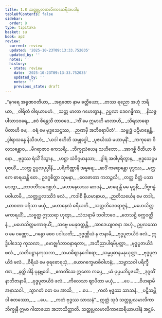 ```yaml
---
title: 1.8 သတ္တုပ္ပလမာလိကာထေရီအပဒါန
tableOfContents: false
sidebar:
  order: 8
type: tipitaka
basket: su
book: ap2
review:
  current: review
  updated: '2025-10-23T09:13:33.752035'
  updated_by: ''
  notes: ''
  history:
  - state: review
    date: '2025-10-23T09:13:33.752035'
    updated_by: ''
    notes: ''
    previous_state: draft
---
```



<ReviewStatus review={frontmatter.review} showDetails={true} />

<HypothesisAnnotation frontmatter={frontmatter} />

<DynamicBreadcrumb />

<Division number="71" book="ap2" e="ch" v="20" p="7">

<Paragraph number="87" type="verses" book="ap2">
_“နဂရေ အရုဏဝတိယာ,_  
_အရုဏော နာမ ခတ္တိယော;_  
_တဿ ရညော အဟုံ ဘရိယာ,_  
_ဝါရိတံ ဝါရယာမဟံ._  

</Paragraph>

</Division>
<Division number="72" book="ap2" e="ch" v="20" p="7">

<Paragraph number="88" type="verses" book="ap2">
_သတ္တ မာလာ ဂဟေတွာန,_  
ဥပ္ပလာ ဒေဝဂန္ဓိကာ;_  
_နိသဇ္ဇ ပါသာဒဝရေ,_  
_ဧဝံ စိန္တေသိ တာဝဒေ._  

</Paragraph>

</Division>
<Division number="73" book="ap2" e="ch" v="20" p="7">

<Paragraph number="89" type="verses" book="ap2">
_‘ကိံ မေ ဣမာဟိ မာလာဟိ,_  
_သိရသာရောပိတာဟိ မေ;_  
_ဝရံ မေ ဗုဒ္ဓသေဋ္ဌဿ,_  
_ဉာဏမှိ အဘိရောပိတံ’._  

</Paragraph>

</Division>
<Division number="74" book="ap2" e="ch" v="20" p="7">

<Paragraph number="90" type="verses" book="ap2">
_သမ္ဗုဒ္ဓံ ပဋိမာနေန္တီ,_  
_ဒွါရာသန္နေ နိသီဒဟံ;_  
_‘ယဒါ ဧဟိတိ သမ္ဗုဒ္ဓေါ,_  
_ပူဇယိဿံ မဟာမုနိံ’._  

</Paragraph>

</Division>
<Division number="75" book="ap2" e="ch" v="20" p="7">

<Paragraph number="91" type="verses" book="ap2">
_ကကုဓော ဝိလသန္တောဝ,_  
_မိဂရာဇာဝ ကေသရီ;_  
_ဘိက္ခုသံဃေန သဟိတော,_  
_အာဂစ္ဆိ ဝီထိယာ ဇိနော._  

</Paragraph>

</Division>
<Division number="76" book="ap2" e="ch" v="20" p="7">

<Paragraph number="92" type="verses" book="ap2">
_ဗုဒ္ဓဿ ရံသိံ ဒိသွာန,_  
_ဟဋ္ဌာ သံဝိဂ္ဂမာနသာ;_  
_ဒွါရံ အဝါပုရိတွာန,_  
_ဗုဒ္ဓသေဋ္ဌမပူဇယိံ._  

</Paragraph>

</Division>
<Division number="77" book="ap2" e="ch" v="20" p="7">

<Paragraph number="93" type="verses" book="ap2">
_သတ္တ ဥပ္ပလပုပ္ဖါနိ,_  
_ပရိကိဏ္ဏာနိ အမ္ဗရေ;_  
_ဆဒိံ ကရောန္တော ဗုဒ္ဓဿ,_  
_မတ္ထကေ ဓာရယန္တိ တေ._  

</Paragraph>

</Division>
<Division number="78" book="ap2" e="ch" v="20" p="8">

<Paragraph number="94" type="verses" book="ap2">
ဥဒဂ္ဂစိတ္တာ သုမနာ,_  
_ဝေဒဇာတာ ကတဉ္ဇလီ;_  
_တတ္ထ စိတ္တံ ပသာဒေတွာ,_  
_တာဝတိံသမဂစ္ဆဟံ._  

</Paragraph>

</Division>
<Division number="79" book="ap2" e="ch" v="20" p="8">

<Paragraph number="95" type="verses" book="ap2">
_မဟာနေလဿ ဆာဒနံ,_  
_ဓာရေန္တိ မမ မုဒ္ဓနိ;_  
_ဒိဗ္ဗဂန္ဓံ ပဝါယာမိ,_  
_သတ္တုပ္ပလဿိဒံ ဖလံ._  

</Paragraph>

</Division>
<Division number="80" book="ap2" e="ch" v="20" p="8">

<Paragraph number="96" type="verses" book="ap2">
_ကဒါစိ နီယမာနာယ,_  
_ဉာတိသင်္ဃေန မေ တဒါ;_  
_ယာဝတာ ပရိသာ မယှံ,_  
_မဟာနေလံ ဓရီယတိ._  

</Paragraph>

</Division>
<Division number="81" book="ap2" e="ch" v="20" p="8">

<Paragraph number="97" type="verses" book="ap2">
_သတ္တတိဒေဝရာဇူနံ,_  
_မဟေသိတ္တမကာရယိံ;_  
_သဗ္ဗတ္ထ ဣဿရာ ဟုတွာ,_  
_သံသရာမိ ဘဝါဘဝေ._  

</Paragraph>

</Division>
<Division number="82" book="ap2" e="ch" v="20" p="8">

<Paragraph number="98" type="verses" book="ap2">
_တေသဋ္ဌိ စက္ကဝတ္တီနံ,_  
_မဟေသိတ္တမကာရယိံ;_  
_သဗ္ဗေ မမနုဝတ္တန္တိ,_  
_အာဒေယျဝစနာ အဟုံ._  

</Paragraph>

</Division>
<Division number="83" book="ap2" e="ch" v="20" p="8">

<Paragraph number="99" type="verses" book="ap2">
ဥပ္ပလဿေဝ မေ ဝဏ္ဏော,_  
_ဂန္ဓော စေဝ ပဝါယတိ;_  
_ဒုဗ္ဗဏ္ဏိယံ န ဇာနာမိ,_  
_ဗုဒ္ဓပူဇာယိဒံ ဖလံ._  

</Paragraph>

</Division>
<Division number="84" book="ap2" e="ch" v="20" p="8">

<Paragraph number="100" type="verses" book="ap2">
ဣဒ္ဓိပါဒေသု ကုသလာ,_  
_ဗောဇ္ဈင်္ဂဘာဝနာရတာ;_  
_အဘိညာပါရမိပ္ပတ္တာ,_  
_ဗုဒ္ဓပူဇာယိဒံ ဖလံ._  

</Paragraph>

</Division>
<Division number="85" book="ap2" e="ch" v="20" p="8">

<Paragraph number="101" type="verses" book="ap2">
_သတိပဋ္ဌာနကုသလာ,_  
_သမာဓိဈာနဂေါစရာ;_  
_သမ္မပ္ပဓာနမနုယုတ္တာ,_  
_ဗုဒ္ဓပူဇာယိဒံ ဖလံ._  

</Paragraph>

</Division>
<Division number="86" book="ap2" e="ch" v="20" p="8">

<Paragraph number="102" type="verses" book="ap2">
_ဝီရိယံ မေ ဓုရဓောရယှံ,_  
_ယောဂက္ခေမာဓိဝါဟနံ;_  
_သဗ္ဗာသဝါ ပရိက္ခီဏာ,_  
_နတ္ထိ ဒါနိ ပုနဗ္ဘဝေါ._  

</Paragraph>

</Division>
<Division number="87" book="ap2" e="ch" v="20" p="8">

<Paragraph number="103" type="verses" book="ap2">
_ဧကတိံသေ ဣတော ကပ္ပေ,_  
_ယံ ပုပ္ဖမဘိပူဇယိံ;_  
_ဒုဂ္ဂတိံ နာဘိဇာနာမိ,_  
_ဗုဒ္ဓပူဇာယိဒံ ဖလံ._  

</Paragraph>

</Division>
<Division number="88" book="ap2" e="ch" v="20" p="8">

<Paragraph number="104" type="verses" book="ap2">
_ကိလေသာ ဈာပိတာ မယှံ,_  
_ …ပေ… _  
_ဝိဟရာမိ အနာသဝါ._  

</Paragraph>

</Division>
<Division number="89" book="ap2" e="ch" v="20" p="9">

<Paragraph number="105" type="verses" book="ap2">
_သွာဂတံ ဝတ မေ အာသိ,_  
_ …ပေ… _  
_ကတံ ဗုဒ္ဓဿ သာသနံ._  

</Paragraph>

</Division>
<Division number="90" book="ap2" e="ch" v="20" p="9">

<Paragraph number="106" type="verses" book="ap2">
_ပဋိသမ္ဘိဒါ စတဿော,_  
_ …ပေ… _  
_ကတံ ဗုဒ္ဓဿ သာသနံ”._  

</Paragraph>

<Paragraph number="107" book="ap2">
ဣတ္ထံ သုဒံ သတ္တုပ္ပလမာလိကာ ဘိက္ခုနီ ဣမာ ဂါထာယော အဘာသိတ္ထာတိ.

</Paragraph>
</Division>

<Paragraph number="108" type="center" book="ap2">
သတ္တုပ္ပလမာလိကာထေရိယာပဒါနံ အဋ္ဌမံ.
</Paragraph>